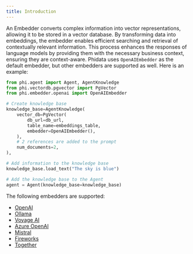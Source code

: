 ```yaml
---
title: Introduction
---
```


An Embedder converts complex information into vector representations, allowing it to be stored in a vector database. By transforming data into embeddings, the embedder enables efficient searching and retrieval of contextually relevant information. This process enhances the responses of language models by providing them with the necessary business context, ensuring they are context-aware. Phidata uses `OpenAIEmbedder` as the default embedder, but other embedders are supported as well. Here is an example:

```python
from phi.agent import Agent, AgentKnowledge
from phi.vectordb.pgvector import PgVector
from phi.embedder.openai import OpenAIEmbedder

# Create knowledge base
knowledge_base=AgentKnowledge(
    vector_db=PgVector(
        db_url=db_url,
        table_name=embeddings_table,
        embedder=OpenAIEmbedder(),
    ),
    # 2 references are added to the prompt
    num_documents=2,
),

# Add information to the knowledge base
knowledge_base.load_text("The sky is blue")

# Add the knowledge base to the Agent
agent = Agent(knowledge_base=knowledge_base)
```

The following embedders are supported:

- [OpenAI](/embedder/openai)
- [Ollama](/embedder/ollama)
- [Voyage AI](/embedder/voyageai)
- [Azure OpenAI](/embedder/azure_openai)
- [Mistral](/embedder/mistral)
- [Fireworks](/embedder/fireworks)
- [Together](/embedder/together)
